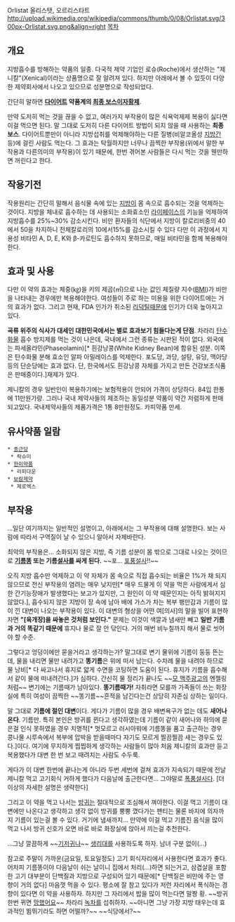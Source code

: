 Orlistat
올리스탯, 오르리스타트
http://upload.wikimedia.org/wikipedia/commons/thumb/0/08/Orlistat.svg/300px-Orlistat.svg.png&align=right
[[목차]]
== 개요 ==
지방흡수를 방해하는 약품의 일종. 다국적 제약 기업인 로슈(Roche)에서 생산하는 "제니칼"(Xenical)이라는 상품명으로 잘 알려져 있다. 하지만 아래에서 볼 수 있듯이 다양한 제약회사에서 나오고 있으므로 성분명으로 작성되었다.

간단히 말하면 '''[[다이어트]] 약품계의 [[최종 보스]]이자[[황제]]'''.

만약 도저히 먹는 것을 끊을 수 없고, 여러가지 부작용이 많은 식욕억제제 복용이 싫다면 이걸 먹으면 된다. 말 그대로 도저히 다른 다이어트 방법이 되지 않을 때 사용하는 '''최종 보스'''. 다이어트뿐만이 아니라 지방섭취를 억제해야하는 다른 질병(비알코올성 [[지방간]] 등)에 걸린 사람도 먹는다. 그 효과는 탁월하지만 너무나 끔찍한 부작용(위에서 말한 부작용과 다른의미의 부작용)이 있기 때문에, 한번 겪어본 사람들은 다시 먹는 것을 웬만하면 꺼린다고 한다.
== 작용기전 ==
작용원리는 간단히 말해서 음식물 속에 있는 [[지방]]이 몸 속으로 흡수되는 것을 억제하는 것이다. 지방을 체내로 흡수하는 데 사용되는 소화효소인 [[라이페이스]]의 기능을 억제하여 지방흡수를 25%~30% 감소시킨다.
비만 환자들의 식단에서 지방이 칼로리비중의 40에서 50을 차지하니 전체칼로리의 10에서15%를 감소시킬 수 있다 다만 이 과정에서 지용성 비타민 A, D, E, K와 β-카로틴도 흡수하지 못하므로, 매일 비타민을 함께 복용해야 한다.
== 효과 및 사용 ==
다만 이 약의 효과는 체중(㎏)을 키의 제곱(㎡)으로 나눈 값인 체질량 지수([[BMI]])가 비만을 나타내는 경우에만 복용해야한다. 여성들이 주로 하는 미용을 위한 다이어트에는 거의 효과가 없다. 그리고 현재, FDA 인가가 취소된 [[리덕틸]]때문에 인기가 더욱 높아지고 있다.

'''곡류 위주의 식사가 대세인 대한민국에서는 별로 효과보기 힘들다는게 단점'''. 차라리 [[탄수화물]] 흡수 방지제를 먹는 것이 나은데, 국내에서 그런 종류는 시판된 적이 없다. 외국에는 파세올라민(Phaseolamin)[* 흰강낭콩(White Kidney Bean)에 함유된 성분. 이쪽은 탄수화물 분해 효소인 알파 아밀레이스를 억제한다.  포도당, 과당, 설탕, 유당, 맥아당 등의 단순당에는 효과 없다. 단, 한국에서도 흰강낭콩 자체를 가지고 만든 건강보조식품은 판매중이다.]재제가 있다.

제니칼의 경우 일반인이 복용하기에는 보험적용이 안되어 가격이 상당하다. 84입 한통에 11만원가량. 그러나 국내 제약사들의 제조하는 동일성분 약품이 약간 저렴하게 판매되고있다. 국내제약사들의 제품가격은 1통 8만원정도. 카피약품 만세.
== 유사약품 일람 ==
 * [[종근당]]
  * 락슈미
 * [[한미약품]]
  * 리피다운
 * [[보람제약]]
  * 제로엑스
== 부작용 ==
...일단 여기까지는 일반적인 설명이고, 아래에서는 그 부작용에 대해 설명한다. 보는 사람에 따라서 구역질이 날 수 있으니 알아서 자제바란다.

최악의 부작용은… 소화되지 않은 지방, 즉 기름 성분이 몸 밖으로 그대로 나오는 것이므로 '''[[기름]][[똥]] 또는 기름[[설사]]를 싸게 된다.''' ~~포… [[포풍설사]]!!~~

오직 지방 흡수만 억제하고 이 약 자체가 몸 속으로 직접 흡수되는 비율은 1%가 채 되지 않으므로 전신 부작용의 염려는 매우 낮지만[* 매우 드물게 이 약을 먹은 사람에게서 심한 간기능장애가 발생했다는 보고가 있지만, 그 원인이 이 약 때문인지는 아직 밝혀지지 않았다.], 흡수되지 않은 지방이 장 속에 남아 배에 가스가 차는 복부 팽만감과 기름이 많이 낀 대변이 나오는 부작용이 있다. 이 대변의 형상을 어떤 여[의사]의 말을 빌어 표현하자면 '''"[육개장]을 싸놓은 것처럼 보인다."''' 문제는 이것이 색깔과 냄새만 빼고 '''일반 기름과 거의 똑같기 때문에''' 휴지나 물로 잘 안 닦인다. 거의 매번 비누칠까지 해서 물로 씻어야 할 수준.

그렇다고 엉덩이에만 묻을거라고 생각하는가? 말그대로 변기 물위에 기름이 둥둥 뜬는데, 물을 내리면 물만 내려가고 '''똥기름'''은 위에 떠서 남는다. 수차례 물을 내려야 하므로 물 낭비[* 다 싸고나서 휴지로 얇게 수면을 코팅하면 도움이 된다. 휴지가 기름을 흡수해서 같이 물에 떠내려간다.]가 심하다. 간신히 물 정리가 끝나도 ~~[[아사히맥주|모 맥주광고]]의 엔젤링처럼~~ 변기에는 기름때가 남아있다. '''똥기름때가!''' 자취라면 모를까 가족들이 쓰는 화장실에 특히 여성이 끔찍한 ~~똥기름~~흔적을 남긴다는건 상당히 자존심 상하는 일이다.

말 그대로 '''기름에 절인 대변'''이다. 게다가 기름이 많을 경우 배변욕구가 없는 데도 '''새어나온다'''. 기름만. 특히 본인은 방귀를 뀐다고 생각하였는데 기름이 같이 새어나와 하의에 묻은걸 인식 못하였을 경우 치명적[* 멋모르고 러시아워에 기름똥을 품고 출근하는 경우 콩나물 시루속에서 복부에 압박을 받을때마다 자기도 모르게 찔끔찔끔 새는 경우도 있다.]이다. 여기에 무지하게 찝찝하게 생각하는 사람들이 많아 처음 제니칼의 효과만 듣고 복용했다가 대변 한 번 보고 때려치는 사람도 수두룩.

게다가 이 대변 한번에 끝나는게 아니라 두번 세번에 걸쳐 효과가 지속되기 때문에 전날 제니칼 먹고 고기회식 거하게 했다가 다음날에 출근한다면... 그야말로 [[폭풍설사]]다.  [더 이상의 자세한 설명은 생략한다]

그리고 이 약을 먹고 나서는 [[방귀]]는 절대적으로 조심해서 껴야한다. 이걸 먹고 기름이 대변에만 나온다고 생각하고 생각 없이 방귀를 뿡뿡 꼈다가는 팬티는 물론 바지에 의자까지 기름이 있는걸 볼 수 있다. 거기에 냄새까지... 만약에 이걸 먹고 기름진 음식을 많이 먹고 나서 방귀 신호가 오면 바로 바로 화장실에 앉아서 끼는걸 추천한다. 

...그냥 깔끔하게 ~~[[기저귀]]나~~ [[생리대]]를 사용하도록 하자. 남녀 구분 없이(...)

참고로 주말이 가까운(금요일, 토요일정도) 고기 회식자리에서 사용한다면 효과가 좋다. 어차피 기름똥이야 다음날이 쉬는 날이니 집에서 처리(...)하면 되는거고, 삼겹살을 포함한 고기 대부분이 단백질과 지방으로 구성되어 있기 때문에[* 단백질은 비만에 주는 영향이 거의 없다] 마음껏 먹을 수 있다. 평소에 잘 참고 있다가 저런 자리에서 폭식하는 경향이 있다면 이 약을 사용하자. 하지만 그 자리에서 밥을 많이 먹는다면 말짱 황. ~~방귀 한번 뀌면 [[망했어요]]~~ 차라리 [[녹차]]를 섭취하자. ~~아니면 그냥 가장 지방 태우는데 효과적인 뜀뛰기라도 하면 어떨까?~~ ~~식당에서?~~
